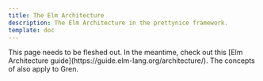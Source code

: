 ```yaml
---
title: The Elm Architecture
description: The Elm Architecture in the prettynice framework.
template: doc
---
```



<Aside type="note">
  This page needs to be fleshed out.
  In the meantime, check out this [Elm Architecture guide](https://guide.elm-lang.org/architecture/).
  The concepts of also apply to Gren.
</Aside>
